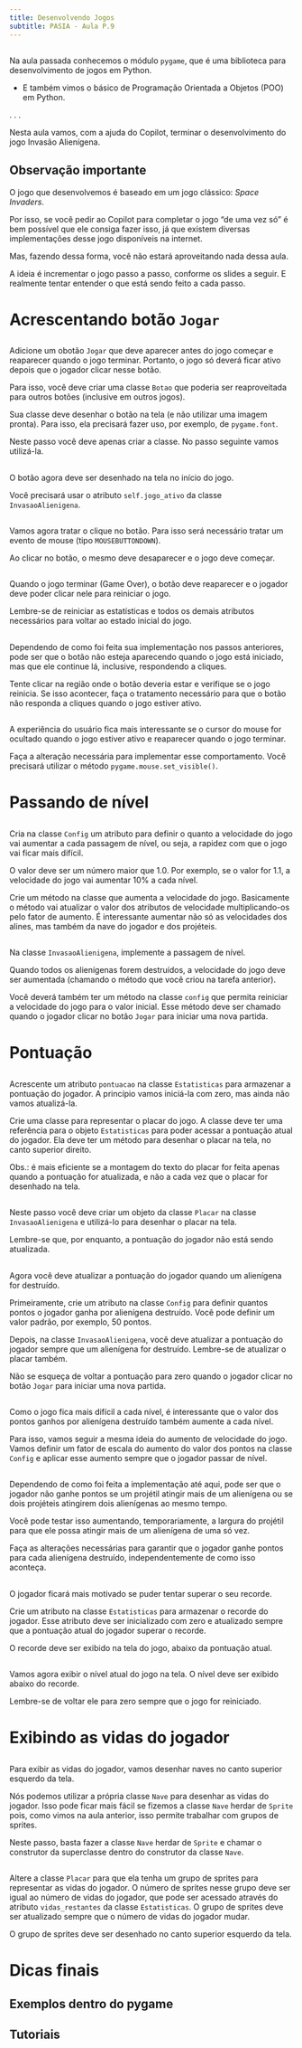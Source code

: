```yaml
---
title: Desenvolvendo Jogos
subtitle: PASIA - Aula P.9
---
```


##

Na aula passada conhecemos o módulo `pygame`, que é uma biblioteca para desenvolvimento de jogos em Python.

- E também vimos o básico de Programação Orientada a Objetos (POO) em Python.

. . .

Nesta aula vamos, com a ajuda do Copilot, terminar o desenvolvimento do jogo Invasão Alienígena.

##

::: {.callout-important}
# Observação importante

O jogo que desenvolvemos é baseado em um jogo clássico: _Space Invaders_.

Por isso, se você pedir ao Copilot para completar o jogo "de uma vez só" é bem
possível que ele consiga fazer isso, já que existem diversas implementações desse
jogo disponíveis na internet.

Mas, fazendo dessa forma, você não estará aproveitando nada dessa aula.

A ideia é incrementar o jogo passo a passo, conforme os slides a seguir.
E realmente tentar entender o que está sendo feito a cada passo.

:::

# Acrescentando botão `Jogar` {background-color="#40666e"}

##

:::: {.callout-note title="Tarefa 1.1 - Botão Jogar" icon=false, .nonincremental}
Adicione um obotão `Jogar` que deve aparecer antes do jogo começar e reaparecer
quando o jogo terminar. Portanto, o jogo só deverá ficar ativo depois que o 
jogador clicar nesse botão.

Para isso, você deve criar uma classe `Botao` que poderia ser reaproveitada para
outros botões (inclusive em outros jogos).

Sua classe deve desenhar o botão na tela (e não utilizar uma imagem pronta). 
Para isso, ela precisará fazer uso, por exemplo, de `pygame.font`.

Neste passo você deve apenas criar a classe. No passo seguinte vamos utilizá-la.
::::


##

:::: {.callout-note title="Tarefa 1.2 - Desenhando o botão na tela" icon=false, .nonincremental}
O botão agora deve ser desenhado na tela no início do jogo.

Você precisará usar o atributo `self.jogo_ativo` da classe `InvasaoAlienigena`.
::::

##

:::: {.callout-note title="Tarefa 1.3 - Iniciando o jogo" icon=false, .nonincremental}
Vamos agora tratar o clique no botão. Para isso será necessário tratar um evento de mouse
(tipo `MOUSEBUTTONDOWN`).

Ao clicar no botão, o mesmo deve desaparecer e o jogo deve começar.
::::

##

:::: {.callout-note title="Tarefa 1.4 - Reiniciando o jogo" icon=false, .nonincremental}
Quando o jogo terminar (Game Over), o botão deve reaparecer e o jogador deve poder
clicar nele para reiniciar o jogo.

Lembre-se de reiniciar as estatísticas e todos os demais atributos necessários para
voltar ao estado inicial do jogo.
::::

##

:::: {.callout-note title="Tarefa 1.5 - Desativando o botão Play" icon=false, .nonincremental}
Dependendo de como foi feita sua implementação nos passos anteriores, pode
ser que o botão não esteja aparecendo quando o jogo está iniciado, mas que ele
continue lá, inclusive, respondendo a cliques.

Tente clicar na região onde o botão deveria estar e verifique se o jogo reinicia.
Se isso acontecer, faça o tratamento necessário para que o botão não responda
a cliques quando o jogo estiver ativo.
::::

##

:::: {.callout-note title="Tarefa 1.6 - Ocultando o cursor do mouse" icon=false, .nonincremental}
A experiência do usuário fica mais interessante se o cursor do mouse for
ocultado quando o jogo estiver ativo e reaparecer quando o jogo terminar.

Faça a alteração necessária para implementar esse comportamento. Você precisará
utilizar o método `pygame.mouse.set_visible()`.
::::

## 

# Passando de nível {background-color="#40666e"}

##

:::: {.callout-note title="Tarefa 2.1 - Modificando as configurações de velocidade" icon=false, .nonincremental}

Cria na classe `Config` um atributo para definir o quanto a velocidade do jogo vai
aumentar a cada passagem de nível, ou seja, a rapidez com que o jogo vai ficar mais difícil.

O valor deve ser um número maior que 1.0. Por exemplo, se o valor for 1.1, a velocidade
do jogo vai aumentar 10% a cada nível.

Crie um método na classe que aumenta a velocidade do jogo. Basicamente o método vai atualizar
o valor dos atributos de velocidade multiplicando-os pelo fator de aumento.
É interessante aumentar não só as velocidades dos alines, mas também da nave do jogador
e dos projéteis.
::::

##

:::: {.callout-note title="Tarefa 2.2 - Passando de nível" icon=false, .nonincremental}
Na classe `InvasaoAlienigena`, implemente a passagem de nível.

Quando todos os alienígenas forem destruídos, a velocidade do jogo deve ser aumentada
(chamando o método que você criou na tarefa anterior).

Você deverá também ter um método na classe `config` que permita reiniciar a velocidade
do jogo para o valor inicial. Esse método deve ser chamado quando o jogador clicar no botão
`Jogar` para iniciar uma nova partida.
::::

# Pontuação {background-color="#40666e"}

##

:::: {.callout-note title="Tarefa 3.1 - Classe Placar" icon=false, .nonincremental}
Acrescente um atributo `pontuacao` na classe `Estatisticas` para armazenar a pontuação
do jogador. A princípio vamos iniciá-la com zero, mas ainda não vamos atualizá-la.

Crie uma classe para representar o placar do jogo. A classe deve ter uma referência para o 
objeto `Estatisticas` para poder acessar a pontuação atual do jogador.
Ela deve ter um método para desenhar o placar na tela, no canto superior direito.

Obs.: é mais eficiente se a montagem do texto do placar for feita apenas quando a pontuação
for atualizada, e não a cada vez que o placar for desenhado na tela.
::::

##

:::: {.callout-note title="Tarefa 3.2 - Adicionando o placar na tela" icon=false, .nonincremental}
Neste passo você deve criar um objeto da classe `Placar` na classe `InvasaoAlienigena`
e utilizá-lo para desenhar o placar na tela.

Lembre-se que, por enquanto, a pontuação do jogador não está sendo atualizada.
::::

##

:::: {.callout-note title="Tarefa 3.3 - Atualizando a pontuação" icon=false, .nonincremental}
Agora você deve atualizar a pontuação do jogador quando um alienígena for destruído.

Primeiramente, crie um atributo na classe `Config` para definir quantos pontos o jogador ganha
por alienígena destruído. Você pode definir um valor padrão, por exemplo, 50 pontos.

Depois, na classe `InvasaoAlienigena`, você deve atualizar a pontuação do jogador
sempre que um alienígena for destruído. Lembre-se de atualizar o placar também.

Não se esqueça de voltar a pontuação para zero quando o jogador clicar no botão `Jogar` para iniciar
uma nova partida.
::::

##

:::: {.callout-note title="Tarefa 3.4 - Aumentando os valores dos pontos" icon=false, .nonincremental}
Como o jogo fica mais difícil a cada nível, é interessante que o valor dos pontos ganhos
por alienígena destruído também aumente a cada nível.

Para isso, vamos seguir a mesma ideia do aumento de velocidade do jogo. Vamos definir um 
fator de escala do aumento do valor dos pontos na classe `Config` e aplicar esse aumento
sempre que o jogador passar de nível.
::::

##

:::: {.callout-note title="Tarefa 3.5 - Garantindo que todos os ataques são pontuadas" icon=false, .nonincremental}
Dependendo de como foi feita a implementação até aqui, pode ser que o jogador não ganhe pontos
se um projétil atingir mais de um alienígena ou se dois projéteis atingirem dois alienígenas ao mesmo tempo.

Você pode testar isso aumentando, temporariamente, a largura do projétil para que ele possa atingir
mais de um alienígena de uma só vez.

Faça as alterações necessárias para garantir que o jogador ganhe pontos
para cada alienígena destruído, independentemente de como isso aconteça.
::::

##

:::: {.callout-note title="Tarefa 3.6 - Tratando recordes" icon=false, .nonincremental}
O jogador ficará mais motivado se puder tentar superar o seu recorde.

Crie um atributo na classe `Estatisticas` para armazenar o recorde do jogador.
Esse atributo deve ser inicializado com zero e atualizado sempre que a pontuação
atual do jogador superar o recorde.

O recorde deve ser exibido na tela do jogo, abaixo da pontuação atual.
::::

##

:::: {.callout-note title="Tarefa 3.7 - Exibindo o nível" icon=false, .nonincremental}
Vamos agora exibir o nível atual do jogo na tela. O nível deve ser exibido abaixo do recorde.

Lembre-se de voltar ele para zero sempre que o jogo for reiniciado.
::::

# Exibindo as vidas do jogador {background-color="#40666e"}

##

:::: {.callout-note title="Tarefa 3.2 - Preparando a classe Nave" icon=false, .nonincremental}
Para exibir as vidas do jogador, vamos desenhar naves no canto superior esquerdo da tela.

Nós podemos utilizar a própria classe `Nave` para desenhar as vidas do jogador.
Isso pode ficar mais fácil se fizemos a classe `Nave` herdar de `Sprite` pois, como
vimos na aula anterior, isso permite trabalhar com grupos de sprites.

Neste passo, basta fazer a classe `Nave` herdar de `Sprite` e chamar o construtor da
superclasse dentro do construtor da classe `Nave`.
::::

##

:::: {.callout-note title="Tarefa 3.3 - Desenhando as vidas do jogador" icon=false, .nonincremental}
Altere a classe `Placar` para que ela tenha um grupo de sprites para representar as vidas do jogador.
O número de sprites nesse grupo deve ser igual ao número de vidas do jogador, que pode ser
acessado através do atributo `vidas_restantes` da classe `Estatisticas`.
O grupo de sprites deve ser atualizado sempre que o número de vidas do jogador mudar.

O grupo de sprites deve ser desenhado no canto superior esquerdo da tela.
::::

# Dicas finais {background-color="#40666e"}

## Exemplos dentro do pygame

## Tutoriais